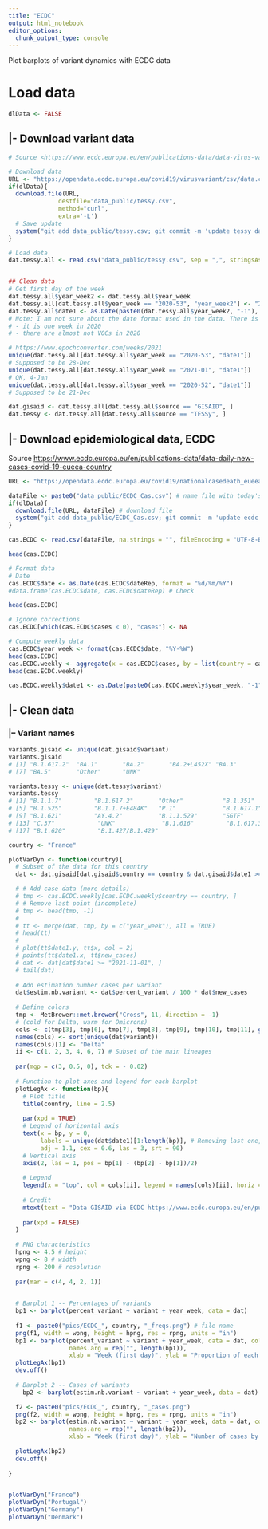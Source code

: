 ```yaml
---
title: "ECDC"
output: html_notebook
editor_options: 
  chunk_output_type: console
---
```


Plot barplots of variant dynamics with ECDC data

# Load data

```r
dlData <- FALSE
```

## |- Download variant data

```r
# Source <https://www.ecdc.europa.eu/en/publications-data/data-virus-variants-covid-19-eueea>

# Download data
URL <- "https://opendata.ecdc.europa.eu/covid19/virusvariant/csv/data.csv"
if(dlData){
  download.file(URL, 
              destfile="data_public/tessy.csv",
              method="curl",
              extra='-L')
  # Save update
  system("git add data_public/tessy.csv; git commit -m 'update tessy data'")
}

# Load data
dat.tessy.all <- read.csv("data_public/tessy.csv", sep = ",", stringsAsFactors = FALSE)


## Clean data
# Get first day of the week
dat.tessy.all$year_week2 <- dat.tessy.all$year_week
dat.tessy.all[dat.tessy.all$year_week == "2020-53", "year_week2"] <- "2021-00"
dat.tessy.all$date1 <- as.Date(paste0(dat.tessy.all$year_week2, "-1"), "%Y-%W-%w")
# Note: I am not sure about the date format used in the data. There is an error for 2020-53, which I why I am changing it to 2021-00. This is not ideal, but this is just one week so for the moment, we are juste noting the issue, and we'll see later who to fix it. 
# - it is one week in 2020
# - there are almost not VOCs in 2020

# https://www.epochconverter.com/weeks/2021
unique(dat.tessy.all[dat.tessy.all$year_week == "2020-53", "date1"])
# Supposed to be 28-Dec
unique(dat.tessy.all[dat.tessy.all$year_week == "2021-01", "date1"])
# OK, 4-Jan
unique(dat.tessy.all[dat.tessy.all$year_week == "2020-52", "date1"])
# Supposed to be 21-Dec

dat.gisaid <- dat.tessy.all[dat.tessy.all$source == "GISAID", ]
dat.tessy <- dat.tessy.all[dat.tessy.all$source == "TESSy", ]
```

## |- Download epidemiological data, ECDC

Source <https://www.ecdc.europa.eu/en/publications-data/data-daily-new-cases-covid-19-eueea-country>

```r
URL <- "https://opendata.ecdc.europa.eu/covid19/nationalcasedeath_eueea_daily_ei/csv/data.csv"

dataFile <- paste0("data_public/ECDC_Cas.csv") # name file with today's date
if(dlData){
  download.file(URL, dataFile) # download file
  system("git add data_public/ECDC_Cas.csv; git commit -m 'update ecdc case data'")
}

cas.ECDC <- read.csv(dataFile, na.strings = "", fileEncoding = "UTF-8-BOM") # As suggested on the ECDC webpage

head(cas.ECDC)

# Format data
# Date
cas.ECDC$date <- as.Date(cas.ECDC$dateRep, format = "%d/%m/%Y")
#data.frame(cas.ECDC$date, cas.ECDC$dateRep) # Check

head(cas.ECDC)

# Ignore corrections
cas.ECDC[which(cas.ECDC$cases < 0), "cases"] <- NA

# Compute weekly data
cas.ECDC$year_week <- format(cas.ECDC$date, "%Y-%W")
head(cas.ECDC)
cas.ECDC.weekly <- aggregate(x = cas.ECDC$cases, by = list(country = cas.ECDC$countriesAndTerritories, year_week = cas.ECDC$year_week), FUN = sum)
head(cas.ECDC.weekly)

cas.ECDC.weekly$date1 <- as.Date(paste0(cas.ECDC.weekly$year_week, "-1"), "%Y-%W-%w")
```

## |- Clean data

### |-- Variant names

```r
variants.gisaid <- unique(dat.gisaid$variant)
variants.gisaid
# [1] "B.1.617.2"  "BA.1"       "BA.2"       "BA.2+L452X" "BA.3"       "BA.4"      
# [7] "BA.5"       "Other"      "UNK"  

variants.tessy <- unique(dat.tessy$variant)
variants.tessy
# [1] "B.1.1.7"         "B.1.617.2"       "Other"           "B.1.351"        
# [5] "B.1.525"         "B.1.1.7+E484K"   "P.1"             "B.1.617.1"      
# [9] "B.1.621"         "AY.4.2"          "B.1.1.529"       "SGTF"         
# [13] "C.37"            "UNK"             "B.1.616"         "B.1.617.3"      
# [17] "B.1.620"         "B.1.427/B.1.429"
```

```r
country <- "France"

plotVarDyn <- function(country){
  # Subset of the data for this country
  dat <- dat.gisaid[dat.gisaid$country == country & dat.gisaid$date1 >= "2021-11-01", ]

  # # Add case data (more details)
  # tmp <- cas.ECDC.weekly[cas.ECDC.weekly$country == country, ]
  # # Remove last point (incomplete)
  # tmp <- head(tmp, -1)
  # 
  # tt <- merge(dat, tmp, by = c("year_week"), all = TRUE)
  # head(tt)
  # 
  # plot(tt$date1.y, tt$x, col = 2)
  # points(tt$date1.x, tt$new_cases)
  # dat <- dat[dat$date1 >= "2021-11-01", ]
  # tail(dat)
  
  # Add estimation number cases per variant
  dat$estim.nb.variant <- dat$percent_variant / 100 * dat$new_cases
  
  # Define colors
  tmp <- MetBrewer::met.brewer("Cross", 11, direction = -1)
  # (cold for Delta, warm for Omicrons)
  cols <- c(tmp[3], tmp[6], tmp[7], tmp[8], tmp[9], tmp[10], tmp[11], gray(0.5), gray(0.2))
  names(cols) <- sort(unique(dat$variant))
  names(cols)[1] <- "Delta"
  ii <- c(1, 2, 3, 4, 6, 7) # Subset of the main lineages
  
  par(mgp = c(3, 0.5, 0), tck = - 0.02)
  
  # Function to plot axes and legend for each barplot
  plotLegAx <- function(bp){
    # Plot title
    title(country, line = 2.5)
    
    par(xpd = TRUE)
    # Legend of horizontal axis
    text(x = bp, y = 0, 
         labels = unique(dat$date1)[1:length(bp)], # Removing last one, which contains NAs
         adj = 1.1, cex = 0.6, las = 3, srt = 90)
    # Vertical axis
    axis(2, las = 1, pos = bp[1] - (bp[2] - bp[1])/2)
    
    # Legend
    legend(x = "top", col = cols[ii], legend = names(cols)[ii], horiz = TRUE, pch = 15, pt.cex = 1.5, y.intersp = 0.1, inset = c(0, -0.075), cex = 0.8, bty = "n")
    
    # Credit
    mtext(text = "Data GISAID via ECDC https://www.ecdc.europa.eu/en/publications-data/data-virus-variants-covid-19-eueea", family = "mono", cex = 0.6, line = 4, side = 1, col = gray(0.5))
    
    par(xpd = FALSE)
  }
  
  # PNG characteristics
  hpng <- 4.5 # height
  wpng <- 8 # width
  rpng <- 200 # resolution
  
  par(mar = c(4, 4, 2, 1))

  
  # Barplot 1 -- Percentages of variants
  bp1 <- barplot(percent_variant ~ variant + year_week, data = dat)
  
  f1 <- paste0("pics/ECDC_", country, "_freqs.png") # file name
  png(f1, width = wpng, height = hpng, res = rpng, units = "in")
  bp1 <- barplot(percent_variant ~ variant + year_week, data = dat, col = cols, axes = FALSE, 
                 names.arg = rep("", length(bp1)),
                 xlab = "Week (first day)", ylab = "Proportion of each variant")
  plotLegAx(bp1) 
  dev.off()
  
  # Barplot 2 -- Cases of variants
    bp2 <- barplot(estim.nb.variant ~ variant + year_week, data = dat)

  f2 <- paste0("pics/ECDC_", country, "_cases.png")
  png(f2, width = wpng, height = hpng, res = rpng, units = "in")
  bp2 <- barplot(estim.nb.variant ~ variant + year_week, data = dat, col = cols, axes = FALSE, 
                 names.arg = rep("", length(bp2)),
                 xlab = "Week (first day)", ylab = "Number of cases by variant")
  
  plotLegAx(bp2)
  dev.off()
  
}


plotVarDyn("France")
plotVarDyn("Portugal")
plotVarDyn("Germany")
plotVarDyn("Denmark")

```
  
